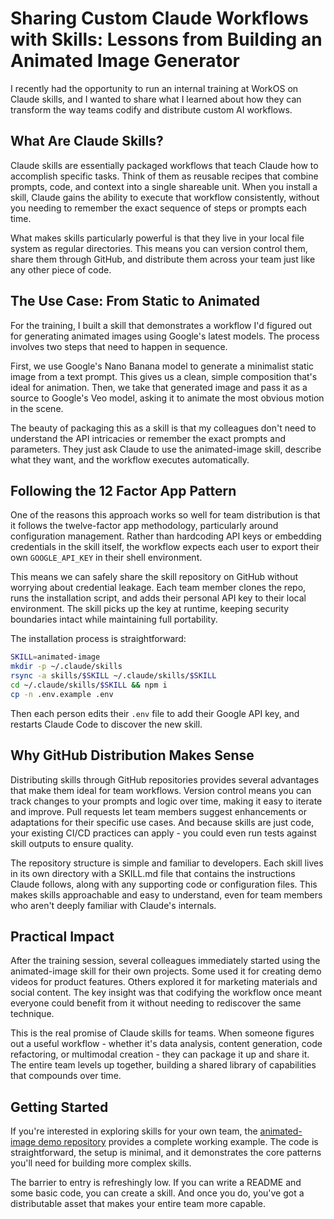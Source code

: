 

# Sharing Custom Claude Workflows with Skills: Lessons from Building an Animated Image Generator

I recently had the opportunity to run an internal training at WorkOS on Claude skills, and I wanted to share what I learned about how they can transform the way teams codify and distribute custom AI workflows.

## What Are Claude Skills?

Claude skills are essentially packaged workflows that teach Claude how to accomplish specific tasks. Think of them as reusable recipes that combine prompts, code, and context into a single shareable unit. When you install a skill, Claude gains the ability to execute that workflow consistently, without you needing to remember the exact sequence of steps or prompts each time.

What makes skills particularly powerful is that they live in your local file system as regular directories. This means you can version control them, share them through GitHub, and distribute them across your team just like any other piece of code.

## The Use Case: From Static to Animated

For the training, I built a skill that demonstrates a workflow I'd figured out for generating animated images using Google's latest models. The process involves two steps that need to happen in sequence.

First, we use Google's Nano Banana model to generate a minimalist static image from a text prompt. This gives us a clean, simple composition that's ideal for animation. Then, we take that generated image and pass it as a source to Google's Veo model, asking it to animate the most obvious motion in the scene.

The beauty of packaging this as a skill is that my colleagues don't need to understand the API intricacies or remember the exact prompts and parameters. They just ask Claude to use the animated-image skill, describe what they want, and the workflow executes automatically.

## Following the 12 Factor App Pattern

One of the reasons this approach works so well for team distribution is that it follows the twelve-factor app methodology, particularly around configuration management. Rather than hardcoding API keys or embedding credentials in the skill itself, the workflow expects each user to export their own `GOOGLE_API_KEY` in their shell environment.

This means we can safely share the skill repository on GitHub without worrying about credential leakage. Each team member clones the repo, runs the installation script, and adds their personal API key to their local environment. The skill picks up the key at runtime, keeping security boundaries intact while maintaining full portability.

The installation process is straightforward:

```bash
SKILL=animated-image 
mkdir -p ~/.claude/skills 
rsync -a skills/$SKILL ~/.claude/skills/$SKILL 
cd ~/.claude/skills/$SKILL && npm i 
cp -n .env.example .env
```

Then each person edits their `.env` file to add their Google API key, and restarts Claude Code to discover the new skill.

## Why GitHub Distribution Makes Sense

Distributing skills through GitHub repositories provides several advantages that make them ideal for team workflows. Version control means you can track changes to your prompts and logic over time, making it easy to iterate and improve. Pull requests let team members suggest enhancements or adaptations for their specific use cases. And because skills are just code, your existing CI/CD practices can apply - you could even run tests against skill outputs to ensure quality.

The repository structure is simple and familiar to developers. Each skill lives in its own directory with a SKILL.md file that contains the instructions Claude follows, along with any supporting code or configuration files. This makes skills approachable and easy to understand, even for team members who aren't deeply familiar with Claude's internals.

## Practical Impact

After the training session, several colleagues immediately started using the animated-image skill for their own projects. Some used it for creating demo videos for product features. Others explored it for marketing materials and social content. The key insight was that codifying the workflow once meant everyone could benefit from it without needing to rediscover the same technique.

This is the real promise of Claude skills for teams. When someone figures out a useful workflow - whether it's data analysis, content generation, code refactoring, or multimodal creation - they can package it up and share it. The entire team levels up together, building a shared library of capabilities that compounds over time.

## Getting Started

If you're interested in exploring skills for your own team, the [animated-image demo repository](https://github.com/zackproser/claude-custom-skills-demo) provides a complete working example. The code is straightforward, the setup is minimal, and it demonstrates the core patterns you'll need for building more complex skills.

The barrier to entry is refreshingly low. If you can write a README and some basic code, you can create a skill. And once you do, you've got a distributable asset that makes your entire team more capable.
